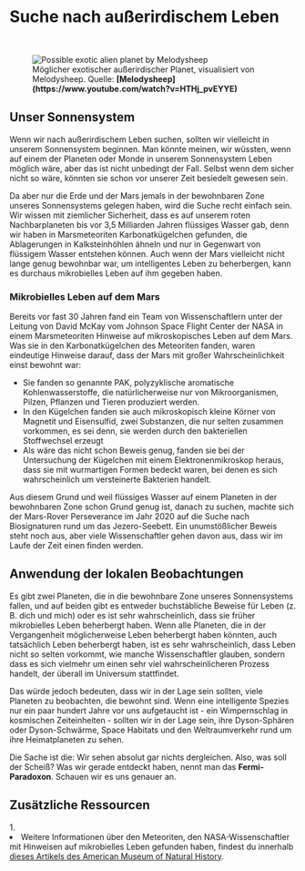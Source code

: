 
# Suche nach außerirdischem Leben

<ReadingTime duration="4" />
<AudioPlayer ident="search" />

<br/>
<figure>
<Image src={require(".//../../../resources/images/melody1.png")} alt="Possible exotic alien planet by Melodysheep" />
<figcaption style={{ color: "rgb(156, 156, 156)", fontSize: "14px", marginTop: "2px" }}>Möglicher exotischer außerirdischer Planet, visualisiert von Melodysheep. Quelle: <strong>[Melodysheep](https://www.youtube.com/watch?v=HTHj_pvEYYE)</strong></figcaption>
</figure>

## Unser Sonnensystem
Wenn wir nach außerirdischem Leben suchen, sollten wir vielleicht in unserem Sonnensystem beginnen. Man könnte meinen, wir wüssten, wenn auf einem der Planeten oder Monde in unserem Sonnensystem Leben möglich wäre, aber das ist nicht unbedingt der Fall. Selbst wenn dem sicher nicht so wäre, könnten sie schon vor unserer Zeit besiedelt gewesen sein.

Da aber nur die Erde und der Mars jemals in der bewohnbaren Zone unseres Sonnensystems gelegen haben, wird die Suche recht einfach sein. Wir wissen mit ziemlicher Sicherheit, dass es auf unserem roten Nachbarplaneten bis vor 3,5 Milliarden Jahren flüssiges Wasser gab, denn wir haben in Marsmeteoriten Karbonatkügelchen gefunden, die Ablagerungen in Kalksteinhöhlen ähneln und nur in Gegenwart von flüssigem Wasser entstehen können. Auch wenn der Mars vielleicht nicht lange genug bewohnbar war, um intelligentes Leben zu beherbergen, kann es durchaus mikrobielles Leben auf ihm gegeben haben.

### Mikrobielles Leben auf dem Mars
Bereits vor fast 30 Jahren fand ein Team von Wissenschaftlern unter der Leitung von David McKay vom Johnson Space Flight Center der NASA in einem Marsmeteoriten Hinweise auf mikroskopisches Leben auf dem Mars. Was sie in den Karbonatkügelchen des Meteoriten fanden, waren eindeutige Hinweise darauf, dass der Mars mit großer Wahrscheinlichkeit einst bewohnt war: 

- Sie fanden so genannte PAK, polyzyklische aromatische Kohlenwasserstoffe, die natürlicherweise nur von Mikroorganismen, Pilzen, Pflanzen und Tieren produziert werden.
- In den Kügelchen fanden sie auch mikroskopisch kleine Körner von Magnetit und Eisensulfid, zwei Substanzen, die nur selten zusammen vorkommen, es sei denn, sie werden durch den bakteriellen Stoffwechsel erzeugt
- Als wäre das nicht schon Beweis genug, fanden sie bei der Untersuchung der Kügelchen mit einem Elektronenmikroskop heraus, dass sie mit wurmartigen Formen bedeckt waren, bei denen es sich wahrscheinlich um versteinerte Bakterien handelt.

Aus diesem Grund und weil flüssiges Wasser auf einem Planeten in der bewohnbaren Zone schon Grund genug ist, danach zu suchen, machte sich der Mars-Rover Perseverance im Jahr 2020 auf die Suche nach Biosignaturen rund um das Jezero-Seebett. Ein unumstößlicher Beweis steht noch aus, aber viele Wissenschaftler gehen davon aus, dass wir im Laufe der Zeit einen finden werden. 

## Anwendung der lokalen Beobachtungen
Es gibt zwei Planeten, die in die bewohnbare Zone unseres Sonnensystems fallen, und auf beiden gibt es entweder buchstäbliche Beweise für Leben (z. B. dich und mich) oder es ist sehr wahrscheinlich, dass sie früher mikrobielles Leben beherbergt haben. Wenn alle Planeten, die in der Vergangenheit möglicherweise Leben beherbergt haben könnten, auch tatsächlich Leben beherbergt haben, ist es sehr wahrscheinlich, dass Leben nicht so selten vorkommt, wie manche Wissenschaftler glauben, sondern dass es sich vielmehr um einen sehr viel wahrscheinlicheren Prozess handelt, der überall im Universum stattfindet. 

Das würde jedoch bedeuten, dass wir in der Lage sein sollten, viele Planeten zu beobachten, die bewohnt sind. Wenn eine intelligente Spezies nur ein paar hundert Jahre vor uns aufgetaucht ist - ein Wimpernschlag in kosmischen Zeiteinheiten - sollten wir in der Lage sein, ihre Dyson-Sphären oder Dyson-Schwärme, Space Habitats und den Weltraumverkehr rund um ihre Heimatplaneten zu sehen.

Die Sache ist die: Wir sehen absolut gar nichts dergleichen. Also, was soll der Scheiß? Was wir gerade entdeckt haben, nennt man das <strong>Fermi-Paradoxon</strong>. Schauen wir es uns genauer an.


<SaveArticleSection article="alien-life-search"/>

## Zusätzliche Ressourcen
<AdditionalResources>
  <div>
    <span>1. </span><li>Weitere Informationen über den Meteoriten, den NASA-Wissenschaftler mit Hinweisen auf mikrobielles Leben gefunden haben, findest du innerhalb <a href="https://www.amnh.org/learn-teach/curriculum-collections/cosmic-horizons-book/fossil-microbes-mars" target="_blank">dieses Artikels des American Museum of Natural History</a>.</li>
  </div>
</AdditionalResources>


<Analytics />